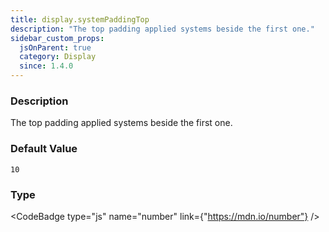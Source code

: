 ```yaml
---
title: display.systemPaddingTop
description: "The top padding applied systems beside the first one."
sidebar_custom_props:
  jsOnParent: true
  category: Display
  since: 1.4.0
---
```




<SettingsHeader />



### Description
The top padding applied systems beside the first one.


### Default Value

`10`

### Type

<CodeBadge type="js" name="number" link={"https://mdn.io/number"} />
<CodeBadge type="net" name="double" />
<CodeBadge type="android" name="Double" />

